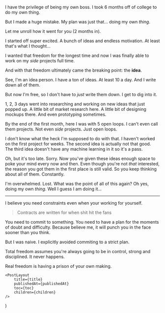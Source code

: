 

I have the privilege of being my own boss. I took 6 months off of college to do my own thing.

But I made a huge mistake. My plan was just that... doing my own _thing_.

Let me unroll how it went for you (2 months in).

I started off super excited. A bunch of ideas and endless motivation. At least that's what I thought...

I wanted that freedom for the longest time and now I was finally able to work on my _side_ projects full time.

And with that freedom ultimately came the breaking point: the **idea**.

See, I'm an idea person. I have a ton of ideas. At least 10 a day. And I write down all of them.

But now I'm free, so I don't have to _just_ write them down. I get to dig into it.

1, 2, 3 days went into researching and working on new ideas that just popped up. A little bit of market research here. A little bit of designing mockups there. And even prototyping sometimes.

By the end of the first month, here I was with 5 open loops. I can't even call them projects. Not even _side_ projects. Just open loops.

I don't know what the heck I'm supposed to do with that. I haven't worked on the first project for weeks. The second idea is actually not that good. The third idea doesn't have any machine learning in it so it's a pass.

Oh, but it's too late. Sorry. Now you've given these ideas enough space to poke your mind every now and then. Even though you're not _that_ interested, the reason you got them in the first place is still valid. So you keep thinking about all of them. Constantly.

I'm overwhelmed. Lost. What was the point of all of this again? Oh yes, doing my own _thing_. Well I guess I am doing it...

---

I believe you need constraints even when your working for yourself.

> Contracts are written for when shit hit the fans

You need to commit to something. You need to have a plan for the moments of doubt and difficulty. Because believe me, it will punch you in the face sooner than you think.

But I was naive. I explicitly avoided commiting to a strict plan.

Total freedom assumes you're always going to be in control, strong and disciplined. It never happens.

Real freedom is having a prison of your own making.

    <PostLayout
        title={title}
        publishedAt={publishedAt}
        toc={toc}
        children={children}
    />
)
